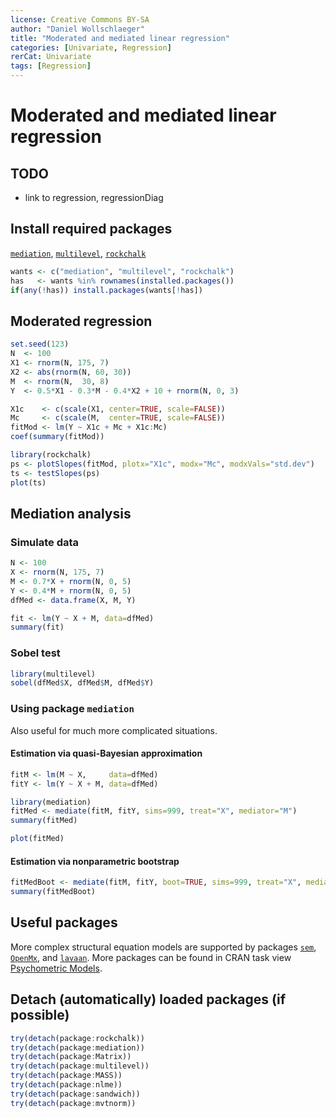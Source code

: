 ---
license: Creative Commons BY-SA
author: "Daniel Wollschlaeger"
title: "Moderated and mediated linear regression"
categories: [Univariate, Regression]
rerCat: Univariate
tags: [Regression]
---

Moderated and mediated linear regression
=========================

TODO
-------------------------

 - link to regression, regressionDiag

Install required packages
-------------------------

[`mediation`](https://cran.r-project.org/package=mediation), [`multilevel`](https://cran.r-project.org/package=multilevel), [`rockchalk`](https://cran.r-project.org/package=rockchalk)

```{r}
wants <- c("mediation", "multilevel", "rockchalk")
has   <- wants %in% rownames(installed.packages())
if(any(!has)) install.packages(wants[!has])
```
    
Moderated regression
-------------------------

```{r}
set.seed(123)
N  <- 100
X1 <- rnorm(N, 175, 7)
X2 <- abs(rnorm(N, 60, 30))
M  <- rnorm(N,  30, 8)
Y  <- 0.5*X1 - 0.3*M - 0.4*X2 + 10 + rnorm(N, 0, 3)
```

```{r}
X1c    <- c(scale(X1, center=TRUE, scale=FALSE))
Mc     <- c(scale(M,  center=TRUE, scale=FALSE))
fitMod <- lm(Y ~ X1c + Mc + X1c:Mc)
coef(summary(fitMod))
```


```{r moderation}
library(rockchalk)
ps <- plotSlopes(fitMod, plotx="X1c", modx="Mc", modxVals="std.dev")
ts <- testSlopes(ps)
plot(ts)
```

Mediation analysis
-------------------------

### Simulate data

```{r}
N <- 100
X <- rnorm(N, 175, 7)
M <- 0.7*X + rnorm(N, 0, 5)
Y <- 0.4*M + rnorm(N, 0, 5)
dfMed <- data.frame(X, M, Y)
```

```{r}
fit <- lm(Y ~ X + M, data=dfMed)
summary(fit)
```

### Sobel test

```{r}
library(multilevel)
sobel(dfMed$X, dfMed$M, dfMed$Y)
```

### Using package `mediation`

Also useful for much more complicated situations.

#### Estimation via quasi-Bayesian approximation

```{r}
fitM <- lm(M ~ X,     data=dfMed)
fitY <- lm(Y ~ X + M, data=dfMed)

library(mediation)
fitMed <- mediate(fitM, fitY, sims=999, treat="X", mediator="M")
summary(fitMed)
```

```{r rerRegressionModMed01}
plot(fitMed)
```

#### Estimation via nonparametric bootstrap

```{r}
fitMedBoot <- mediate(fitM, fitY, boot=TRUE, sims=999, treat="X", mediator="M")
summary(fitMedBoot)
```

Useful packages
-------------------------

More complex structural equation models are supported by packages [`sem`](https://cran.r-project.org/package=sem), [`OpenMx`](https://openmx.ssri.psu.edu/), and [`lavaan`](https://cran.r-project.org/package=lavaan). More packages can be found in CRAN task view [Psychometric Models](https://cran.r-project.org/web/views/Psychometrics.html).

Detach (automatically) loaded packages (if possible)
-------------------------

```{r}
try(detach(package:rockchalk))
try(detach(package:mediation))
try(detach(package:Matrix))
try(detach(package:multilevel))
try(detach(package:MASS))
try(detach(package:nlme))
try(detach(package:sandwich))
try(detach(package:mvtnorm))
```
